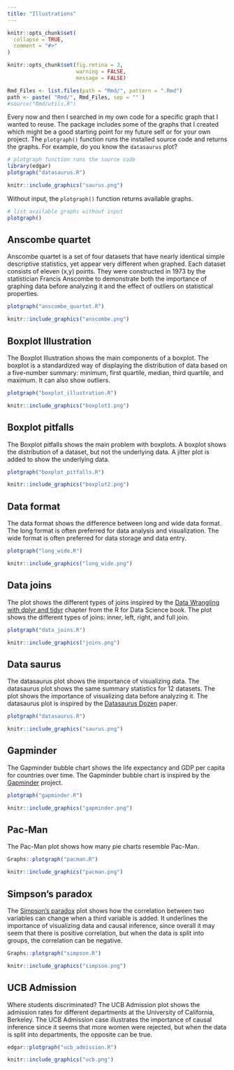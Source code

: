 ```yaml
---
title: "Illustrations"
---
```


```r
knitr::opts_chunk$set(
  collapse = TRUE,
  comment = "#>"
)

knitr::opts_chunk$set(fig.retina = 3, 
                      warning = FALSE, 
                      message = FALSE)

Rmd_Files <- list.files(path = "Rmd/", pattern = ".Rmd")
path <- paste( "Rmd/", Rmd_Files, sep = "" )
#source("Rmd/utils.R")

```

Every now and then I searched in my own code for a specific graph that I wanted to reuse. The package includes some of the graphs that I created which might be a good starting point for my future self or for your own project. The `plotgraph()` function runs the installed source code and returns the graphs. For example, do you know the `datasaurus` plot?

```r
# plotgraph function runs the source code
library(edgar)
plotgraph("datasaurus.R")
```

```r
knitr::include_graphics("saurus.png")
```

Without input, the `plotgraph()` function returns available graphs.

```r
# list available graphs without input
plotgraph()
```

## Anscombe quartet


Anscombe quartet is a set of four datasets that have nearly identical simple descriptive statistics, yet appear very different when graphed. Each dataset consists of eleven (x,y) points. They were constructed in 1973 by the statistician Francis Anscombe to demonstrate both the importance of graphing data before analyzing it and the effect of outliers on statistical properties.

```r
plotgraph("anscombe_quartet.R")
```

```r
knitr::include_graphics("anscombe.png")
```

## Boxplot Illustration

The Boxplot Illustration shows the main components of a boxplot. The boxplot is a standardized way of displaying the distribution of data based on a five-number summary: minimum, first quartile, median, third quartile, and maximum. It can also show outliers. 


```r
plotgraph("boxplot_illustration.R")
```

```r
knitr::include_graphics("boxplot1.png")
```

## Boxplot pitfalls

The Boxplot pitfalls shows the main problem with boxplots. A boxplot shows the distribution of a dataset, but not the underlying data. A jitter plot is added to show the underlying data.

```r
plotgraph("boxplot_pitfalls.R")
```

```r
knitr::include_graphics("boxplot2.png")
```


## Data format

The data format shows the difference between long and wide data format. The long format is often preferred for data analysis and visualization. The wide format is often preferred for data storage and data entry.



```r
plotgraph("long_wide.R")
```

```r
knitr::include_graphics("long_wide.png")
```

## Data joins

The plot shows the different types of joins inspired by the [Data Wrangling with dplyr and tidyr](https://r4ds.hadley.nz/joins.html) chapter from the R for Data Science book. The plot shows the different types of joins: inner, left, right, and full join.


```r
plotgraph("data_joins.R")
```

```r
knitr::include_graphics("joins.png")
```

## Data saurus

The datasaurus plot shows the importance of visualizing data. The datasaurus plot shows the same summary statistics for 12 datasets. The plot shows the importance of visualizing data before analyzing it. The datasaurus plot is inspired by the [Datasaurus Dozen](https://www.autodeskresearch.com/publications/samestats) paper.


```r
plotgraph("datasaurus.R")
```

```r
knitr::include_graphics("saurus.png")
```


## Gapminder

The Gapminder bubble chart shows the life expectancy and GDP per capita for countries over time. The Gapminder bubble chart is inspired by the [Gapminder](https://www.gapminder.org/) project.


```r
plotgraph("gapminder.R")
```

```r
knitr::include_graphics("gapminder.png")
```


## Pac-Man

The Pac-Man plot shows how many pie charts resemble Pac-Man.

```r
Graphs::plotgraph("pacman.R")
```

```r
knitr::include_graphics("pacman.png")
```




## Simpson's paradox

The [Simpson's paradox](https://en.wikipedia.org/wiki/Simpson%27s_paradox) plot shows how the correlation between two variables can change when a third variable is added. It underlines the importance of visualizing data and causal inference, since overall it may seem that there is positive correlation, but when the data is split into groups, the correlation can be negative.

```r
Graphs::plotgraph("simpson.R")
```

```r
knitr::include_graphics("simpson.png")
```

## UCB Admission

Where students discriminated? The UCB Admission plot shows the admission rates for different departments at the University of California, Berkeley. The UCB Admission case illustrates the importance of causal inference since it seems that more women were rejected, but when the data is split into departments, the opposite can be true.

```r
edgar::plotgraph("ucb_admission.R")
```

```r
knitr::include_graphics("ucb.png")
```




